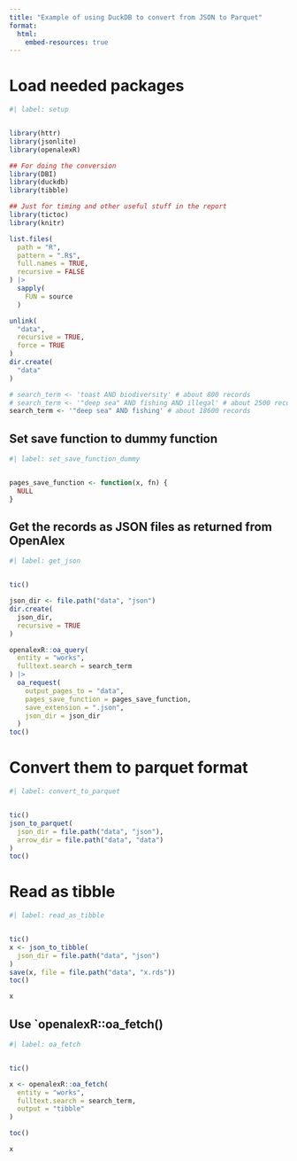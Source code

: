```yaml
---
title: "Example of using DuckDB to convert from JSON to Parquet"
format:
  html:
    embed-resources: true
---
```


# Load needed packages
```r
#| label: setup


library(httr)
library(jsonlite)
library(openalexR)

## For doing the conversion
library(DBI)
library(duckdb)
library(tibble)

## Just for timing and other useful stuff in the report
library(tictoc)
library(knitr)

list.files(
  path = "R",
  pattern = ".R$",
  full.names = TRUE,
  recursive = FALSE
) |>
  sapply(
    FUN = source
  )

unlink(
  "data",
  recursive = TRUE,
  force = TRUE
)
dir.create(
  "data"
)

# search_term <- 'toast AND biodiversity' # about 800 records
# search_term <- '"deep sea" AND fishing AND illegal' # about 2500 records
search_term <- '"deep sea" AND fishing' # about 18600 records
```

## Set save function to dummy function
```r
#| label: set_save_function_dummy


pages_save_function <- function(x, fn) {
  NULL
}
```

## Get the records as JSON files as returned from OpenAlex
```r
#| label: get_json


tic()

json_dir <- file.path("data", "json")
dir.create(
  json_dir,
  recursive = TRUE
)

openalexR::oa_query(
  entity = "works",
  fulltext.search = search_term
) |>
  oa_request(
    output_pages_to = "data",
    pages_save_function = pages_save_function,
    save_extension = ".json",
    json_dir = json_dir
  )
toc()
```

# Convert them to parquet format
```r
#| label: convert_to_parquet


tic()
json_to_parquet(
  json_dir = file.path("data", "json"),
  arrow_dir = file.path("data", "data")
)
toc()
```


# Read as tibble
```r
#| label: read_as_tibble


tic()
x <- json_to_tibble(
  json_dir = file.path("data", "json")
)
save(x, file = file.path("data", "x.rds"))
toc()

x
```

## Use `openalexR::oa_fetch()
```r
#| label: oa_fetch


tic()

x <- openalexR::oa_fetch(
  entity = "works",
  fulltext.search = search_term,
  output = "tibble"
)

toc()

x
```